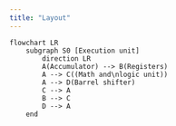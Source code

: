 ```yaml
---
title: "Layout"
---
```


```mermaid
flowchart LR
    subgraph S0 [Execution unit]
        direction LR
        A(Accumulator) --> B(Registers)
        A --> C((Math and\nlogic unit))
        A --> D(Barrel shifter)
        C --> A
        B --> C
        D --> A
    end
```

